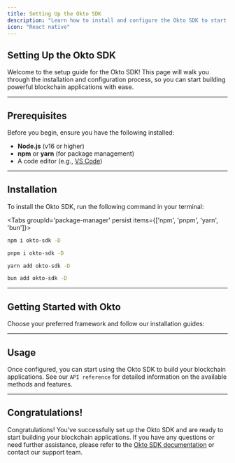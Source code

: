 ```yaml
---
title: Setting Up the Okto SDK
description: "Learn how to install and configure the Okto SDK to start building seamless Web3 applications with chain abstraction."
icon: "React native"
---
```



## Setting Up the Okto SDK

Welcome to the setup guide for the Okto SDK! This page will walk you through the installation and configuration process, so you can start building powerful blockchain applications with ease.

---

## Prerequisites

Before you begin, ensure you have the following installed:

- **Node.js** (v16 or higher)
- **npm** or **yarn** (for package management)
- A code editor (e.g., [VS Code](https://code.visualstudio.com/))

---

## Installation

To install the Okto SDK, run the following command in your terminal:

<Tabs groupId='package-manager' persist items={['npm', 'pnpm', 'yarn', 'bun']}>

```bash tab="npm"
npm i okto-sdk -D
```

```bash tab="pnpm"
pnpm i okto-sdk -D
```

```bash tab="yarn"
yarn add okto-sdk -D
```

```bash tab="bun"
bun add okto-sdk -D
```

</Tabs>

---

## Getting Started with Okto

Choose your preferred framework and follow our installation guides:

<Cards>
  <Card
    title="React Setup"
    href="/docs/react"
    description="Set up Okto SDK in your React application with step-by-step instructions."
  />
  <Card
    title="React-Native Setup"
    href="/docs/react-native"
    description="Set up Okto SDK in your React Native application with step-by-step instructions."
  />
  <Card
    title="Next.js Setup"
    href="/docs/nextjs"
    description="Integrate Okto SDK into your Next.js project with our detailed guide."
  />
</Cards>

---

## Usage

Once configured, you can start using the Okto SDK to build your blockchain applications. See our `API reference` for detailed information on the available methods and features.

<Cards>
  <Card
    title="DWN API Reference"
    href="/docs/api-reference"
    description="the api reference for Decentralized Wallet Networks"
  />
  <Card
    title="ULL API Reference"
    href="/docs/ull-api-reference"
    description="the api reference for the Unified Liquidity Layer"
  />
  <Card
    title="DTN API Reference"
    href="/docs/dtn-api-reference"
    description="the api reference for decentralized transaction networks"
  />
  <Card
    title="Okto Chain API Reference"
    href="/docs/chain-api-reference"
    description="the api reference for the Okto Chain"
  />
</Cards>

---

## Congratulations!

Congratulations! You've successfully set up the Okto SDK and are ready to start building your blockchain applications. If you have any questions or need further assistance, please refer to the [Okto SDK documentation](https://localhost:3000/docs) or contact our support team.
